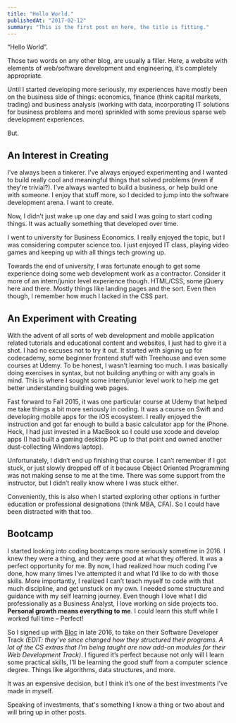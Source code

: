 ```yaml
---
title: "Hello World."
publishedAt: "2017-02-12"
summary: "This is the first post on here, the title is fitting."
---
```


“Hello World”.

Those two words on any other blog, are usually a filler. Here, a website with elements of web/software development and engineering, it’s completely appropriate.

Until I started developing more seriously, my experiences have mostly been on the business side of things: economics, finance (think capital markets, trading) and business analysis (working with data, incorporating IT solutions for business problems and more) sprinkled with some previous sparse web development experiences.

But.

## An Interest in Creating

I’ve always been a tinkerer. I’ve always enjoyed experimenting and I wanted to build really cool and meaningful things that solved problems (even if they’re trivial?). I’ve always wanted to build a business, or help build one with someone. I enjoy that stuff more, so I decided to jump into the software development arena. I want to create.

Now, I didn’t just wake up one day and said I was going to start coding things. It was actually something that developed over time.

I went to university for Business Economics. I really enjoyed the topic, but I was considering computer science too. I just enjoyed IT class, playing video games and keeping up with all things tech growing up.

Towards the end of university, I was fortunate enough to get some experience doing some web development work as a contractor. Consider it more of an intern/junior level experience though. HTML/CSS, some jQuery here and there. Mostly things like landing pages and the sort. Even then though, I remember how much I lacked in the CSS part.

## An Experiment with Creating

With the advent of all sorts of web development and mobile application related tutorials and educational content and websites, I just had to give it a shot. I had no excuses not to try it out. It started with signing up for codecademy, some beginner frontend stuff with Treehouse and even some courses at Udemy. To be honest, I wasn’t learning too much. I was basically doing exercises in syntax, but not building anything or with any goals in mind. This is where I sought some intern/junior level work to help me get better understanding building web pages.

Fast forward to Fall 2015, it was one particular course at Udemy that helped me take things a bit more seriously in coding. It was a course on Swift and developing mobile apps for the iOS ecosystem. I really enjoyed the instruction and got far enough to build a basic calculator app for the iPhone. Heck, I had just invested in a MacBook so I could use xcode and develop apps (I had built a gaming desktop PC up to that point and owned another dust-collecting Windows laptop).

Unfortunately, I didn’t end up finishing that course. I can’t remember if I got stuck, or just slowly dropped off of it because Object Oriented Programming was not making sense to me at the time. There was some support from the instructor, but I didn’t really know where I was stuck either.

Conveniently, this is also when I started exploring other options in further education or professional designations (think MBA, CFA). So I could have been distracted with that too.

## Bootcamp

I started looking into coding bootcamps more seriously sometime in 2016. I knew they were a thing, and they were good at what they offered. It was a perfect opportunity for me. By now, I had realized how much coding I’ve done, how many times I’ve attempted it and what I’d like to do with those skills. More importantly, I realized I can’t teach myself to code with that much discipline, and get unstuck on my own. I needed some structure and guidance with my self learning journey. Even though I love what I did professionally as a Business Analyst, I love working on side projects too. **Personal growth means everything to me**. I could learn this stuff while I worked full time – Perfect!

So I signed up with [Bloc](http://bloc.io) in late 2016, to take on their Software Developer Track _(EDIT: they've since changed how they structured their programs. A lot of the CS extras that I'm being taught are now add-on modules for their Web Development Track)_. I figured it’s perfect because not only will I learn some practical skills, I’ll be learning the good stuff from a computer science degree. Things like algorithms, data structures, and more.

It was an expensive decision, but I think it’s one of the best investments I’ve made in myself.

Speaking of investments, that's something I know a thing or two about and will bring up in other posts.
